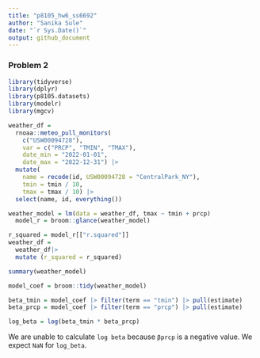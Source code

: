 ```yaml
---
title: "p8105_hw6_ss6692"
author: "Sanika Sule"
date: "`r Sys.Date()`"
output: github_document
---
```

### Problem 2

```r
library(tidyverse)
library(dplyr)
library(p8105.datasets)
library(modelr)
library(mgcv)
```

```r
weather_df = 
  rnoaa::meteo_pull_monitors(
    c("USW00094728"),
    var = c("PRCP", "TMIN", "TMAX"), 
    date_min = "2022-01-01",
    date_max = "2022-12-31") |>
  mutate(
    name = recode(id, USW00094728 = "CentralPark_NY"),
    tmin = tmin / 10,
    tmax = tmax / 10) |>
  select(name, id, everything())
```

```r
weather_model = lm(data = weather_df, tmax ~ tmin + prcp) 
  model_r = broom::glance(weather_model)

r_squared = model_r[["r.squared"]]
weather_df = 
  weather_df|> 
  mutate (r_squared = r_squared)

summary(weather_model)
```

```r
model_coef = broom::tidy(weather_model)

beta_tmin = model_coef |> filter(term == "tmin") |> pull(estimate)
beta_prcp = model_coef |> filter(term == "prcp") |> pull(estimate)

log_beta = log(beta_tmin * beta_prcp) 
```

We are unable to calculate `log beta` because `βprcp` is a negative value. We expect `NaN` for `log_beta`.




